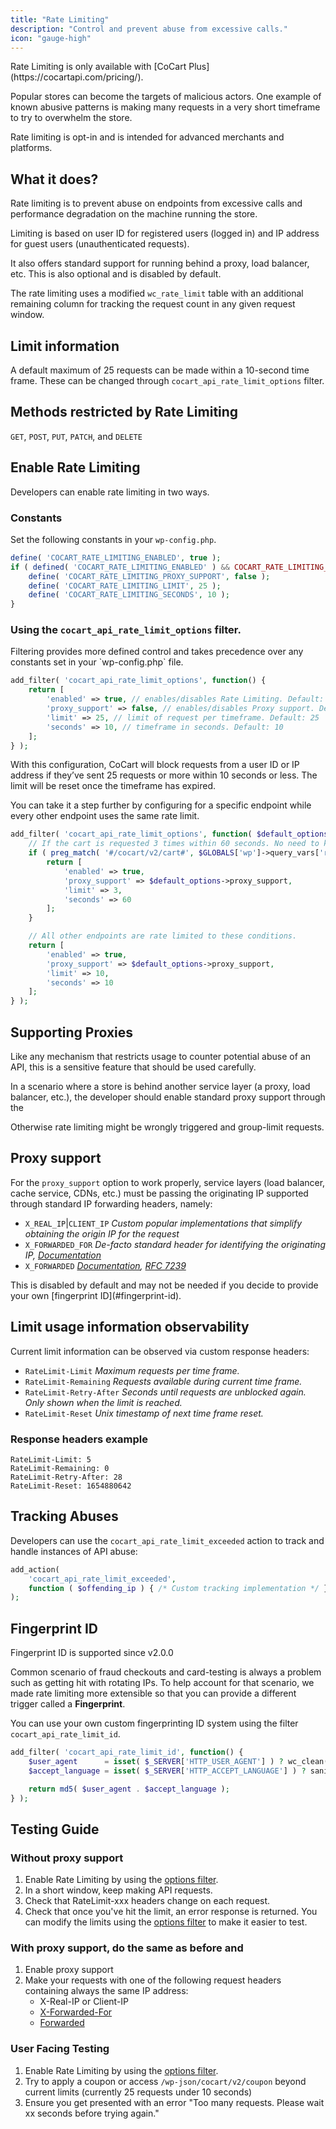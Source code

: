 ```yaml
---
title: "Rate Limiting"
description: "Control and prevent abuse from excessive calls."
icon: "gauge-high"
---
```


<Note>
    Rate Limiting is only available with [CoCart Plus](https://cocartapi.com/pricing/).
</Note>

Popular stores can become the targets of malicious actors. One example of known abusive patterns is making many requests in a very short timeframe to try to overwhelm the store. 

<Info>
    Rate limiting is opt-in and is intended for advanced merchants and platforms.
</Info>

## What it does?

Rate limiting is to prevent abuse on endpoints from excessive calls and performance degradation on the machine running the store.

Limiting is based on user ID for registered users (logged in) and IP address for guest users (unauthenticated requests).

It also offers standard support for running behind a proxy, load balancer, etc. This is also optional and is disabled by default.

The rate limiting uses a modified `wc_rate_limit` table with an additional remaining column for tracking the request count in any given request window.

## Limit information

A default maximum of 25 requests can be made within a 10-second time frame. These can be changed through `cocart_api_rate_limit_options` filter.

## Methods restricted by Rate Limiting

`GET`, `POST`, `PUT`, `PATCH`, and `DELETE`

## Enable Rate Limiting

Developers can enable rate limiting in two ways.

### Constants

Set the following constants in your `wp-config.php`.

```php
define( 'COCART_RATE_LIMITING_ENABLED', true );
if ( defined( 'COCART_RATE_LIMITING_ENABLED' ) && COCART_RATE_LIMITING_ENABLED ) {
    define( 'COCART_RATE_LIMITING_PROXY_SUPPORT', false );
    define( 'COCART_RATE_LIMITING_LIMIT', 25 );
    define( 'COCART_RATE_LIMITING_SECONDS', 10 );
}
```

### Using the `cocart_api_rate_limit_options` filter.

<Note>
    Filtering provides more defined control and takes precedence over any constants set in your `wp-config.php` file.
</Note>

```php
add_filter( 'cocart_api_rate_limit_options', function() {
    return [
        'enabled' => true, // enables/disables Rate Limiting. Default: false
        'proxy_support' => false, // enables/disables Proxy support. Default: false
        'limit' => 25, // limit of request per timeframe. Default: 25
        'seconds' => 10, // timeframe in seconds. Default: 10
    ];
} );
```

With this configuration, CoCart will block requests from a user ID or IP address if they’ve sent 25 requests or more within 10 seconds or less. The limit will be reset once the timeframe has expired.

You can take it a step further by configuring for a specific endpoint while every other endpoint uses the same rate limit.

```php
add_filter( 'cocart_api_rate_limit_options', function( $default_options ) {
    // If the cart is requested 3 times within 60 seconds. No need to keep checking the cart more than that, right?
    if ( preg_match( '#/cocart/v2/cart#', $GLOBALS['wp']->query_vars['rest_route'] ) ) {
        return [
            'enabled' => true,
            'proxy_support' => $default_options->proxy_support,
            'limit' => 3,
            'seconds' => 60
        ];
    }

    // All other endpoints are rate limited to these conditions.
    return [
        'enabled' => true,
        'proxy_support' => $default_options->proxy_support,
        'limit' => 10,
        'seconds' => 10
    ];
} );
```

## Supporting Proxies

Like any mechanism that restricts usage to counter potential abuse of an API, this is a sensitive feature that should be used carefully.

In a scenario where a store is behind another service layer (a proxy, load balancer, etc.), the developer should enable standard proxy support through the

Otherwise rate limiting might be wrongly triggered and group-limit requests.

## Proxy support

For the `proxy_support` option to work properly, service layers (load balancer, cache service, CDNs, etc.) must be passing the originating IP supported through standard IP forwarding headers, namely:

- `X_REAL_IP`|`CLIENT_IP` *Custom popular implementations that simplify obtaining the origin IP for the request*
- `X_FORWARDED_FOR` *De-facto standard header for identifying the originating IP, [Documentation](https://developer.mozilla.org/en-US/docs/Web/HTTP/Headers/X-Forwarded-For)*
- `X_FORWARDED` *[Documentation](https://developer.mozilla.org/en-US/docs/Web/HTTP/Headers/Forwarded), [RFC 7239](https://datatracker.ietf.org/doc/html/rfc7239)*

<Info>
    This is disabled by default and may not be needed if you decide to provide your own [fingerprint ID](#fingerprint-id).
</Info>

## Limit usage information observability

Current limit information can be observed via custom response headers:

- `RateLimit-Limit` *Maximum requests per time frame.*
- `RateLimit-Remaining` *Requests available during current time frame.*
- `RateLimit-Retry-After` *Seconds until requests are unblocked again. Only shown when the limit is reached.*
- `RateLimit-Reset` *Unix timestamp of next time frame reset.*

### Response headers example

```http
RateLimit-Limit: 5
RateLimit-Remaining: 0
RateLimit-Retry-After: 28
RateLimit-Reset: 1654880642
```

## Tracking Abuses

Developers can use the `cocart_api_rate_limit_exceeded` action to track and handle instances of API abuse: 

```php
add_action(
    'cocart_api_rate_limit_exceeded',
    function ( $offending_ip ) { /* Custom tracking implementation */ }
);
```

## Fingerprint ID

<Info>
    Fingerprint ID is supported since v2.0.0
</Info>

Common scenario of fraud checkouts and card-testing is always a problem such as getting hit with rotating IPs. To help account for that scenario, we made rate limiting more extensible so that you can provide a different trigger called a **Fingerprint**.

You can use your own custom fingerprinting ID system using the filter `cocart_api_rate_limit_id`.

```php
add_filter( 'cocart_api_rate_limit_id', function() {
    $user_agent      = isset( $_SERVER['HTTP_USER_AGENT'] ) ? wc_clean( wp_unslash( $_SERVER['HTTP_USER_AGENT'] ) ) : '';
    $accept_language = isset( $_SERVER['HTTP_ACCEPT_LANGUAGE'] ) ? sanitize_text_field( wp_unslash( $_SERVER['HTTP_ACCEPT_LANGUAGE'] ) ) : '';

    return md5( $user_agent . $accept_language );
} );
```

## Testing Guide

### Without proxy support

1. Enable Rate Limiting by using the [options filter](#enable-rate-limiting).
2. In a short window, keep making API requests.
3. Check that RateLimit-xxx headers change on each request.
4. Check that once you've hit the limit, an error response is returned. You can modify the limits using the [options filter](#enable-rate-limiting) to make it easier to test.

### With proxy support, do the same as before and

1. Enable proxy support
2. Make your requests with one of the following request headers containing always the same IP address:
    - X-Real-IP or Client-IP
    - [X-Forwarded-For](https://developer.mozilla.org/en-US/docs/Web/HTTP/Headers/X-Forwarded-For)
    - [Forwarded](https://developer.mozilla.org/en-US/docs/Web/HTTP/Headers/Forwarded)

### User Facing Testing

1. Enable Rate Limiting by using the [options filter](#enable-rate-limiting).
2. Try to apply a coupon or access `/wp-json/cocart/v2/coupon` beyond current limits (currently 25 requests under 10 seconds)
3. Ensure you get presented with an error "Too many requests. Please wait xx seconds before trying again."
